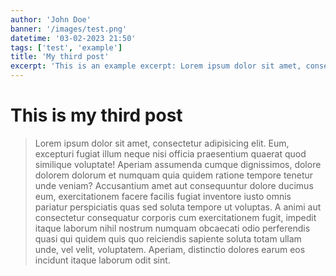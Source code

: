 ```yaml
---
author: 'John Doe'
banner: '/images/test.png'
datetime: '03-02-2023 21:50'
tags: ['test', 'example']
title: 'My third post'
excerpt: 'This is an example excerpt: Lorem ipsum dolor sit amet, consectetur adipisicing elit. Ad aliquid asperiores corporis explicabo obcaecati! Asperiores dolore molestiae possimus repellendus voluptatem!'
---
```


# This is my third post

> Lorem ipsum dolor sit amet, consectetur adipisicing elit. Eum, excepturi fugiat illum neque nisi officia praesentium quaerat quod similique voluptate! Aperiam assumenda cumque dignissimos, dolore dolorem dolorum et numquam quia quidem ratione tempore tenetur unde veniam? Accusantium amet aut consequuntur dolore ducimus eum, exercitationem facere facilis fugiat inventore iusto omnis pariatur perspiciatis quas sed soluta tempore ut voluptas. A animi aut consectetur consequatur corporis cum exercitationem fugit, impedit itaque laborum nihil nostrum numquam obcaecati odio perferendis quasi qui quidem quis quo reiciendis sapiente soluta totam ullam unde, vel velit, voluptatem. Aperiam, distinctio dolores earum eos incidunt itaque laborum odit sint.

